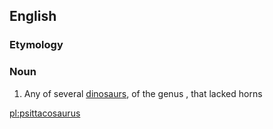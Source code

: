 {{also|Psittacosaurus}}
==English==
{{rfi}}
{{wikipedia}}
{{wikispecies}}
===Etymology===
{{rfe}}
===Noun===
{{en-noun}}

# Any of several [[dinosaur]]s, of the genus {{taxlink|Psittacosaurus|genus}}, that lacked horns

[[pl:psittacosaurus]]